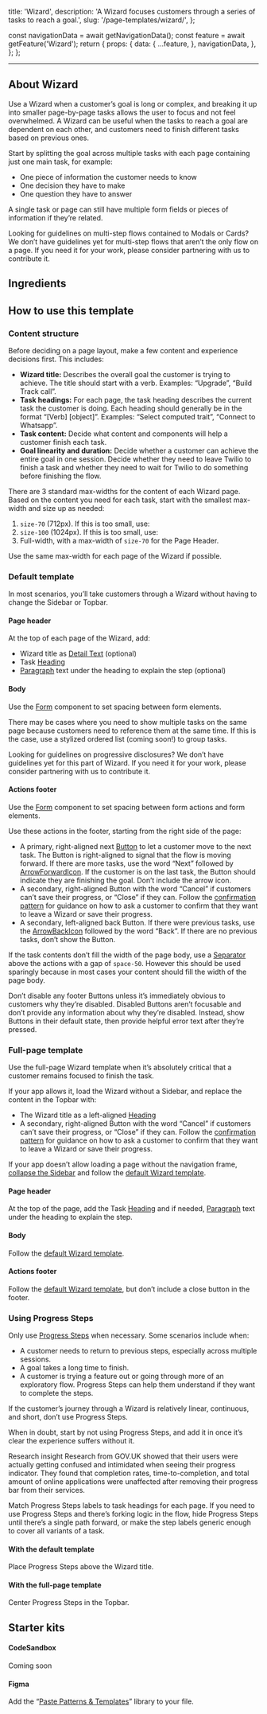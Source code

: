   title: 'Wizard',
  description: 'A Wizard focuses customers through a series of tasks to reach a goal.',
  slug: '/page-templates/wizard/',
};




  const navigationData = await getNavigationData();
  const feature = await getFeature('Wizard');
  return {
    props: {
      data: {
        ...feature,
      },
      navigationData,
    },
  };
};

<content>

<NormalizedPatternHeader
  description={meta.description}
  name={meta.title}
  data={props.data}
  categoryRoute={SidebarCategoryRoutes.PAGE_TEMPLATES}
/>

</content>

---

<contentwrapper>

<PageAside data={mdxHeadings} />

<content>

<StoryPreview
  title="Wizard page template - default"
  storyID="website-pagetemplateexamples--default-wizard-example"
  code={DefaultWizardExample}
/>

## About Wizard

Use a Wizard when a customer’s goal is long or complex, and breaking it up into smaller page-by-page tasks allows the user to focus and not feel overwhelmed. A Wizard can be useful when the tasks to reach a goal are dependent on each other, and customers need to finish different tasks based on previous ones.

Start by splitting the goal across multiple tasks with each page containing just one main task, for example:
- One piece of information the customer needs to know
- One decision they have to make
- One question they have to answer

A single task or page can still have multiple form fields or pieces of information if they’re related.

<Callout variant='neutral' marginY="space70">
  <CalloutHeading as="h2">Looking for guidelines on multi-step flows contained to Modals or Cards?</CalloutHeading>
  <CalloutText>We don’t have guidelines yet for multi-step flows that aren’t the only flow on a page. If you need it for your work, please consider partnering with us to contribute it.</CalloutText>
</Callout>

## Ingredients 

<WizardIngredients />

## How to use this template

<StoryPreview
  title="Wizard page template - default with content"
  storyID="website-pagetemplateexamples--default-wizard-with-content-example"
  code={DefaultWizardWithContentExample}
/>

### Content structure

Before deciding on a page layout, make a few content and experience decisions first. This includes:

- **Wizard title:** Describes the overall goal the customer is trying to achieve. The title should start with a verb. Examples: “Upgrade”, “Build Track call”.
- **Task headings:** For each page, the task heading describes the current task the customer is doing. Each heading should generally be in the format “[Verb] [object]”. Examples: “Select computed trait”, “Connect to Whatsapp”.
- **Task content:** Decide what content and components will help a customer finish each task.
- **Goal linearity and duration:** Decide whether a customer can achieve the entire goal in one session. Decide whether they need to leave Twilio to finish a task and whether they need to wait for Twilio to do something before finishing the flow.

There are 3 standard max-widths for the content of each Wizard page. Based on the content you need for each task, start with the smallest max-width and size up as needed:
1. `size-70` (712px). If this is too small, use:
2. `size-100` (1024px). If this is too small, use:
3. Full-width, with a max-width of `size-70` for the Page Header. 

Use the same max-width for each page of the Wizard if possible.

### Default template

In most scenarios, you’ll take customers through a Wizard without having to change the Sidebar or Topbar.

<StoryPreview
  title="Wizard page template - default with content"
  storyID="website-pagetemplateexamples--default-wizard-with-content-example"
  code={DefaultWizardWithContentExample}
/>

#### Page header

At the top of each page of the Wizard, add:
- Wizard title as [Detail Text](/components/detail-text) (optional)
- Task [Heading](/components/heading)
- [Paragraph](/components/paragraph) text under the heading to explain the step (optional)

#### Body

Use the [Form](/components/form) component to set spacing between form elements.

There may be cases where you need to show multiple tasks on the same page because customers need to reference them at the same time. If this is the case, use a stylized ordered list (coming soon!) to group tasks.

<StoryPreview
  title="Wizard page template - default ordered list"
  storyID="website-pagetemplateexamples--default-wizard-ordered-list-example"
  code={DefaultWizardOrderedListExample}
/>

<Callout variant='neutral' marginY="space70">
  <CalloutHeading as="h2">Looking for guidelines on progressive disclosures?</CalloutHeading>
  <CalloutText>We don’t have guidelines yet for this part of Wizard. If you need it for your work, please consider partnering with us to contribute it.</CalloutText>
</Callout>

#### Actions footer

Use the [Form](/components/form) component to set spacing between form actions and form elements.

Use these actions in the footer, starting from the right side of the page:
- A primary, right-aligned next [Button](/components/button) to let a customer move to the next task. The Button is right-aligned to signal that the flow is moving forward. If there are more tasks, use the word “Next” followed by [ArrowForwardIcon](/components/icon). If the customer is on the last task, the Button should indicate they are finishing the goal. Don’t include the arrow icon.
- A secondary, right-aligned Button with the word “Cancel” if customers can’t save their progress, or “Close” if they can. Follow the [confirmation pattern](/patterns/confirmation) for guidance on how to ask a customer to confirm that they want to leave a Wizard or save their progress.
- A secondary, left-aligned back Button. If there were previous tasks, use the [ArrowBackIcon](/components/icon) followed by the word “Back”. If there are no previous tasks, don’t show the Button.

If the task contents don’t fill the width of the page body, use a [Separator](/components/separator) above the actions with a gap of `space-50`. However this should be used sparingly because in most cases your content should fill the width of the page body.

Don’t disable any footer Buttons unless it’s immediately obvious to customers why they’re disabled. Disabled Buttons aren’t focusable and don’t provide any information about why they’re disabled. Instead, show Buttons in their default state, then provide helpful error text after they’re pressed.

<StoryPreview
  title="Wizard page template - footer options"
  storyID="website-pagetemplateexamples--wizard-footer-options-example"
  code={WizardFooterOptionsExample}
  height="350px"
/>

### Full-page template

<StoryPreview
  title="Wizard page template - full page"
  storyID="website-pagetemplateexamples--wizard-full-page-example"
  code={WizardFullPageExample}
/>

Use the full-page Wizard template when it’s absolutely critical that a customer remains focused to finish the task.

If your app allows it, load the Wizard without a Sidebar, and replace the content in the Topbar with:

- The Wizard title as a left-aligned [Heading](/components/heading)
- A secondary, right-aligned Button with the word “Cancel” if customers can’t save their progress, or “Close” if they can. Follow the [confirmation pattern](/patterns/confirmation) for guidance on how to ask a customer to confirm that they want to leave a Wizard or save their progress.

If your app doesn’t allow loading a page without the navigation frame, [collapse the Sidebar](/components/sidebar#compact-push-sidebar) and follow the [default Wizard template](#default-template).

#### Page header

At the top of the page, add the Task [Heading](/components/heading) and if needed, [Paragraph](/components/paragraph) text under the heading to explain the step.

#### Body

Follow the [default Wizard template](#default-template).

#### Actions footer

Follow the [default Wizard template](#default-template), but don’t include a close button in the footer.

### Using Progress Steps

Only use [Progress Steps](/components/progress-steps) when necessary. Some scenarios include when:

- A customer needs to return to previous steps, especially across multiple sessions.
- A goal takes a long time to finish.
- A customer is trying a feature out or going through more of an exploratory flow. Progress Steps can help them understand if they want to complete the steps.

If the customer’s journey through a Wizard is relatively linear, continuous, and short, don’t use Progress Steps.

When in doubt, start by not using Progress Steps, and add it in once it’s clear the experience suffers without it.

<Callout variant='neutral' marginY="space70">
  <CalloutHeading as="h2">Research insight</CalloutHeading>
  <CalloutText><Anchor href="https://designnotes.blog.gov.uk/2014/07/07/do-less-problems-as-shared-spaces/">Research from GOV.UK</Anchor> showed that their users were actually getting confused and intimidated when seeing their progress indicator. They found that completion rates, time-to-completion, and total amount of online applications were unaffected after removing their progress bar from their services.</CalloutText>
</Callout>

Match Progress Steps labels to task headings for each page. If you need to use Progress Steps and there’s forking logic in the flow, hide Progress Steps until there’s a single path forward, or make the step labels generic enough to cover all variants of a task.

#### With the default template

Place Progress Steps above the Wizard title.

<StoryPreview
  title="Wizard page template - default header with progress steps"
  storyID="website-pagetemplateexamples--wizard-default-header-with-progress-steps-example"
  code={WizardDefaultHeaderWithProgressStepsExample}
  height="420px"
/>

#### With the full-page template

Center Progress Steps in the Topbar.

<StoryPreview
  title="Wizard page template - full page header with progress steps"
  storyID="website-pagetemplateexamples--wizard-full-page-header-with-progress-steps-example"
  code={WizardFullPageHeaderWithProgressStepsExample}
  height="150px"
/>

## Starter kits

#### CodeSandbox

Coming soon

#### Figma

Add the “[Paste Patterns & Templates](https://www.figma.com/file/S4z0Kqjb9AYosnkRQldLte/Paste-Patterns-%26-Templates?type=design&node-id=367-27339&mode=design&t=dC1B5k0lVIB0JIuX-0)” library to your file.

</content>

</contentwrapper>
